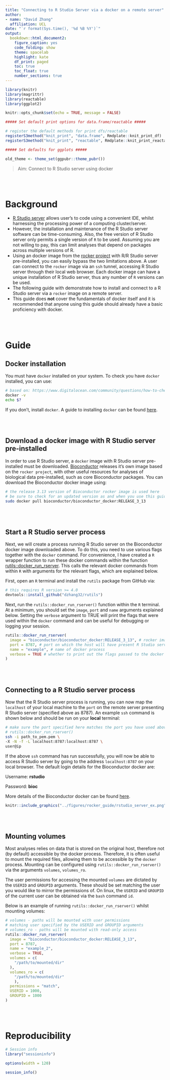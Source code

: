 ```yaml
---
title: "Connecting to R Studio Server via a docker on a remote server"
author: 
- name: "David Zhang"
  affiliation: UCL
date: "`r format(Sys.time(), '%d %B %Y')`"
output: 
  bookdown::html_document2:
    figure_caption: yes
    code_folding: show
    theme: spacelab
    highlight: kate
    df_print: paged
    toc: true
    toc_float: true
    number_sections: true
---
```


```r

library(knitr)
library(magrittr)
library(reactable)
library(ggplot2)

knitr::opts_chunk$set(echo = TRUE, message = FALSE)

##### Set default print options for data.frame/reactable #####

# register the default methods for print dfs/reactable
registerS3method("knit_print", "data.frame", Rmdplate::knit_print_df)
registerS3method("knit_print", "reactable", Rmdplate::knit_print_reactable)

##### Set defaults for ggplots #####

old_theme <- theme_set(ggpubr::theme_pubr())

```

> Aim: Connect to R Studio server using docker

<br><br>

# Background

- [R Studio server](https://www.rstudio.com/products/rstudio/download-server/) allows user's to code using a convenient IDE, whilst harnessing the processing power of a computing cluster/server. 
- However, the installation and maintenance of the R Studio server software can be time-consuming. Also, the free version of R Studio server only permits a single version of `R` to be used. Assuming you are not willing to pay, this can limit analyses that depend on packages across multiple versions of R. 
- Using an docker image from the [rocker project](https://hub.docker.com/r/rocker/rstudio) with R/R Studio server pre-installed, you can easily bypass the two limitations above. A user can connect to the `rocker` image via an `ssh` tunnel, accessing R Studio server through their local web browser. Each docker image can have a unique installation of R Studio server, thus any number of `R` versions can be used. 
- The following guide with demonstrate how to install and connect to a R Studio server via a `rocker` image on a remote server. 
- This guide does **not** cover the fundamentals of docker itself and it is recommended that anyone using this guide should already have a basic proficiency with docker.  

<br><br>

# Guide

## Docker installation

You must have `docker` installed on your system. To check you have `docker` installed, you can use: 

```bash

# based on: https://www.digitalocean.com/community/questions/how-to-check-for-docker-installation
docker -v
echo $?

```

If you don't, install `docker`. A guide to installing `docker` can be found [here](https://www.digitalocean.com/community/tutorials/how-to-install-and-use-docker-on-ubuntu-18-04).

<br><br>

## Download a docker image with R Studio server pre-installed

In order to use R Studio server, a `docker` image with R Studio server pre-installed must be downloaded. [Bioconductor](https://www.bioconductor.org/help/docker/) releases it's own image based on the `rocker project`, with other useful resources for analyses of biological data pre-installed, such as core Bioconductor packages. You can download the Bioconductor docker image using:

```bash

# the release 3.13 version of Bioconductor rocker image is used here
# be sure to check for an updated version as and when you use this guide
sudo docker pull bioconductor/bioconductor_docker:RELEASE_3_13

```

<br><br>

## Start a R Studio server process 

Next, we will create a process running R Studio server on the Bioconductor docker image downloaded above. To do this, you need to use various flags together with the `docker` command. For convenience, I have created a `R` wrapper function to run these docker commands within the function [rutils::docker_run_rserver](https://github.com/dzhang32/rutils/blob/master/R/docker_shell.R). This calls the relevant docker commands from within `R` with arguments for the relevant flags, which are explained below. 

First, open an `R` terminal and install the `rutils` package from GitHub via:

```r

# this requires R version >= 4.0
devtools::install_github("dzhang32/rutils")

```

Next, run the `rutils::docker_run_rserver()` function within the `R` terminal. At a minimum, you should set the `image`, `port` and `name` arguments explained below. Setting the `verbose` argument to TRUE will print the flags that were used within the `docker` command and can be useful for debugging or logging your session. 

```r

rutils::docker_run_rserver(
  image = "bioconductor/bioconductor_docker:RELEASE_3_13", # rocker image 
  port = 8787, # port on which the host will have present R Studio server 
  name = "example", # name of docker process
  verbose = TRUE # whether to print out the flags passed to the docker command 
)

```

<br><br>

## Connecting to a R Studio server process

Now that the R Studio server process is running, you can now map the `localhost` of your local machine to the `port` on the remote server presenting R Studio server (specified above as 8787). An example `ssh` command is shown below and should be run on your **local** terminal: 

```bash

# make sure the port specified here matches the port you have used above in 
# rutils::docker_run_rserver()
ssh -i path_to_pem.pem \
-X -N -f -L localhost:8787:localhost:8787 \
user@ip

```

If the above `ssh` command has run successfully, you will now be able to access R Studio server by going to the address `localhost:8787` on your local browser. The default login details for the Bioconductor docker are:

Username: **rstudio**

Password: **bioc**

More details of the Bioconductor docker can be found [here](https://www.bioconductor.org/help/docker/).

```r

knitr::include_graphics("../figures/rocker_guide/rstudio_server_ex.png")

```

<br><br>

## Mounting volumes 

Most analyses relies on data that is stored on the original host, therefore not (by default) accessible by the docker process. Therefore, it is often useful to mount the required files, allowing them to be accessible by the `docker` process. Mounting can be configured using `rutils::docker_run_rserver()` via the arguments `volumes`, `volumes_ro`. 

The user permissions for accessing the mounted `volumes` are dictated by the `USERID` and `GROUPID` arguments. These should be set matching the user you would like to mirror the permissions of. On linux, the `USERID` and `GROUPID` of the current user can be obtained via the `bash` command `id`. 

Below is an example of running `rutils::docker_run_rserver()` whilst mounting volumes: 

```r

# volumes - paths will be mounted with user permissions 
# matching user specified by the USERID and GROUPID arguments
# volumes_ro - paths will be mounted with read-only access
rutils::docker_run_rserver(
  image = "bioconductor/bioconductor_docker:RELEASE_3_13", 
  port = 8787, 
  name = "example_2",
  verbose = TRUE, 
  volumes = c(
    "/path/to/mounted/dir" 
  ), 
  volumes_ro = c(
    "/path/to/mounted/dir"
    ),
  permissions = "match",
  USERID = 1000, 
  GROUPID = 1000
)

```

<br><br>

# Reproducibility

```r

# Session info
library("sessioninfo")

options(width = 120)

session_info()

```

